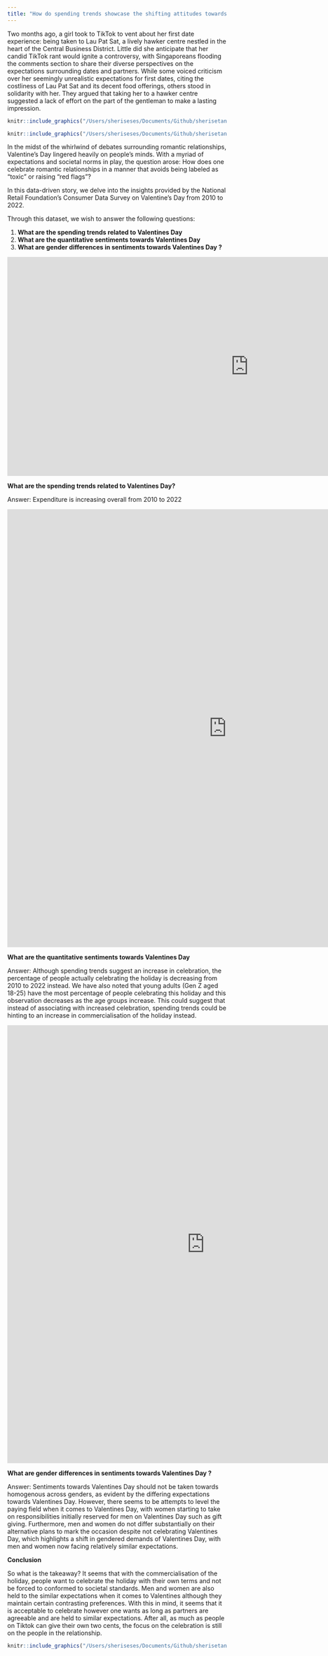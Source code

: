 ```yaml
---
title: "How do spending trends showcase the shifting attitudes towards Valentines’s Day over the years?"
---
```


Two months ago, a girl took to TikTok to vent about her first date experience: being taken to Lau Pat Sat, a lively hawker centre nestled in the heart of the Central Business District. Little did she anticipate that her candid TikTok rant would ignite a controversy, with Singaporeans flooding the comments section to share their diverse perspectives on the expectations surrounding dates and partners. While some voiced criticism over her seemingly unrealistic expectations for first dates, citing the costliness of Lau Pat Sat and its decent food offerings, others stood in solidarity with her. They argued that taking her to a hawker centre suggested a lack of effort on the part of the gentleman to make a lasting impression.

```r
knitr::include_graphics("/Users/sheriseses/Documents/Github/sherisetan.github.io/lps.png")
```

```r
knitr::include_graphics("/Users/sheriseses/Documents/Github/sherisetan.github.io/Arguments.png")
```

In the midst of the whirlwind of debates surrounding romantic relationships, Valentine's Day lingered heavily on people's minds. With a myriad of expectations and societal norms in play, the question arose: How does one celebrate romantic relationships in a manner that avoids being labeled as "toxic" or raising "red flags"?

In this data-driven story, we delve into the insights provided by the National Retail Foundation's Consumer Data Survey on Valentine's Day from 2010 to 2022.

Through this dataset, we wish to answer the following questions:

1.  **What are the spending trends related to Valentines Day**
2.  **What are the quantitative sentiments towards Valentines Day**
3.  **What are gender differences in sentiments towards Valentines Day ?**

```{=html}
<iframe height="500" width="1100" frameborder="no" src="https://sherisetan.shinyapps.io/sample_app/"> </iframe>
```
**What are the spending trends related to Valentines Day?**

Answer: Expenditure is increasing overall from 2010 to 2022

```{=html}
<iframe height="1000" width="1000" frameborder="no" src="https://sherisetan.shinyapps.io/quansentiments/"> </iframe>
```
**What are the quantitative sentiments towards Valentines Day**

Answer: Although spending trends suggest an increase in celebration, the percentage of people actually celebrating the holiday is decreasing from 2010 to 2022 instead. We have also noted that young adults (Gen Z aged 18-25) have the most percentage of people celebrating this holiday and this observation decreases as the age groups increase. This could suggest that instead of associating with increased celebration, spending trends could be hinting to an increase in commercialisation of the holiday instead.

```{=html}
<iframe height="1000" width="900" frameborder="no" src="https://sherisetan.shinyapps.io/SentimentCopy/"> </iframe>
```
**What are gender differences in sentiments towards Valentines Day ?**

Answer: Sentiments towards Valentines Day should not be taken towards homogenous across genders, as evident by the differing expectations towards Valentines Day. However, there seems to be attempts to level the paying field when it comes to Valentines Day, with women starting to take on responsibilities initially reserved for men on Valentines Day such as gift giving. Furthermore, men and women do not differ substantially on their alternative plans to mark the occasion despite not celebrating Valentines Day, which highlights a shift in gendered demands of Valentines Day, with men and women now facing relatively similar expectations.

**Conclusion**

So what is the takeaway? It seems that with the commercialisation of the holiday, people want to celebrate the holiday with their own terms and not be forced to conformed to societal standards. Men and women are also held to the similar expectations when it comes to Valentines although they maintain certain contrasting preferences. With this in mind, it seems that it is acceptable to celebrate however one wants as long as partners are agreeable and are held to similar expectations. After all, as much as people on Tiktok can give their own two cents, the focus on the celebration is still on the people in the relationship.

```r
knitr::include_graphics("/Users/sheriseses/Documents/Github/sherisetan.github.io/hvd.png")
```
